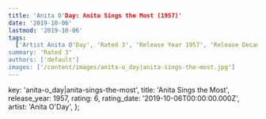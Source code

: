 ```yaml
---
title: 'Anita O'Day: Anita Sings the Most (1957)'
date: '2019-10-06'
lastmod: '2019-10-06'
tags:
  ['Artist Anita O'Day', 'Rated 3', 'Release Year 1957', 'Release Decade 1950']
summary: 'Rated 3'
authors: ['default']
images: ['/content/images/anita-o_day|anita-sings-the-most.jpg']
---
```


  key: 'anita-o_day|anita-sings-the-most',
  title: 'Anita Sings the Most',
  release_year: 1957,
  rating: 6,
  rating_date: '2019-10-06T00:00:00.000Z',
  artist: 'Anita O'Day',
};

<MusicRating data={data} />
